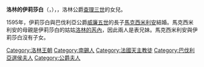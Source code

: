 {{Expand language|1=en|time=2021-01-22T15:13:38+00:00}}
{{Unreferenced|time=2021-01-22T15:13:38+00:00}}
{{Infobox noble
| name        = 洛林的伊莉莎白
| image       = Ambito fiammingo - Elisabetta di Lorena, duchessa di Baviera, 1600 ca.jpg
| succession  = 巴伐利亞選侯夫人
| reign       = 1623年 — 1635年
| birth_date  = {{birth date|1574|10|9|df=y}}
| birth_place = [[南錫|南錫]]
| death_date  = {{Death date and age|1635|1|4|1574|10|9|df=y}}
| death_place = [[因河畔布勞瑙|因河畔布勞瑙]]
| noble family= [[洛林王朝|洛林王朝]]
| father      = [[查理三世_(洛林)|洛林公爵查理三世]]
| mother      = [[法蘭西的克洛德_(1547年－1575年)|法蘭西的克洛德]]
| religion    = [[羅馬天主教|羅馬天主教]]
}}
'''洛林的伊莉莎白'''（{{lang-fr|Élisabeth de Lorraine}}，{{bd|1574年|10月9日|1635年|1月4日}}），{{le|巴伐利亞選侯夫人|List of royal consorts of Bavaria}}，洛林公爵[[查理三世_(洛林)|查理三世]]的女兒。

1595年，伊莉莎白與巴伐利亞公爵[[威廉五世_(巴伐利亞)|威廉五世]]的長子[[马克西米利安一世_(巴伐利亚选帝侯)|馬克西米利安]]結婚。馬克西米利安的母親是伊莉莎白的姑姑[[洛林的芮內|洛林的芮內]]，因此兩人是表兄妹。馬克西米利安與伊莉莎白沒有子女。

{{Authority control}}
[[Category:洛林王朝|Category:洛林王朝]]
[[Category:南錫人|Category:南錫人]]
[[Category:法國天主教徒|Category:法國天主教徒]]
[[Category:巴伐利亞選侯夫人|Category:巴伐利亞選侯夫人]]
[[Category:公爵夫人|Category:公爵夫人]]